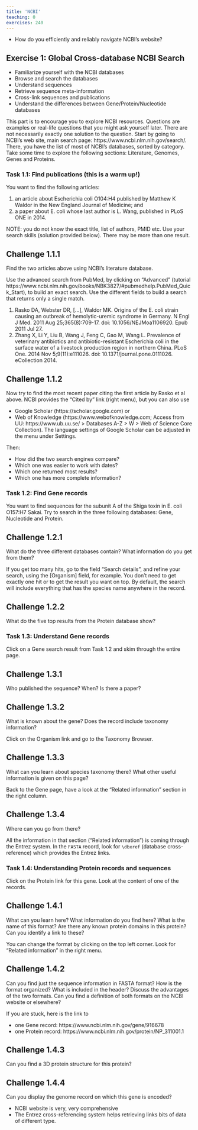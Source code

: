 ```yaml
---
title: 'NCBI'
teaching: 0
exercises: 240
---
```


:::::::::::::::::::::::::::::::::::::: questions 

- How do you efficiently and reliably navigate NCBI's website?

::::::::::::::::::::::::::::::::::::::::::::::::

## Exercise 1: Global Cross-database NCBI Search

::::::::::::::::::::::::::::::::::::: objectives

- Familiarize yourself with the NCBI databases
- Browse and search the databases
- Understand sequences
- Retrieve sequence meta-information
- Cross-link sequences and publications
- Understand the differences between Gene/Protein/Nucleotide databases

::::::::::::::::::::::::::::::::::::::::::::::::

This part is to encourage you to explore NCBI resources. Questions are examples or real-life questions that you might ask yourself later. There are not necessarily exactly one solution to the question. 
Start by going to NCBI's web site, main search page: https://www.ncbi.nlm.nih.gov/search/. There, you have the list of most of NCBI’s databases, sorted by category. Take some time to explore the following sections: Literature, Genomes, Genes and Proteins.

### Task 1.1: Find publications (this is a warm up!)

You want to find the following articles: 

1. an article about Escherichia coli O104:H4 published by Matthew K Waldor in the New England Journal of Medicine; and 
1. a paper about E. coli whose last author is L. Wang, published in PLoS ONE in 2014. 

NOTE: you do not know the exact title, list of authors, PMID etc. Use your search skills (solution provided below). There may be more than one result.

::::::::::::::::::::::::::::::::::::: challenge 

## Challenge 1.1.1

Find the two articles above using NCBI's literature database.

:::::::::::::::::::::::: hint

Use the advanced search from PubMed, by clicking on “Advanced” (tutorial https://www.ncbi.nlm.nih.gov/books/NBK3827/#pubmedhelp.PubMed_Quick_Start), to build an exact search. Use the different fields to build a search that returns only a single match.

:::::::::::::::::::::::::::::

:::::::::::::::::::::::: solution 

1. Rasko DA, Webster DR, […], Waldor MK. Origins of the E. coli strain causing an outbreak of hemolytic-uremic syndrome in Germany. N Engl J Med. 2011 Aug 25;365(8):709-17. doi: 10.1056/NEJMoa1106920. Epub 2011 Jul 27.
1. Zhang X, Li Y, Liu B, Wang J, Feng C, Gao M, Wang L. Prevalence of veterinary antibiotics and antibiotic-resistant Escherichia coli in the surface water of a livestock production region in northern China. PLoS One. 2014 Nov 5;9(11):e111026. doi: 10.1371/journal.pone.0111026. eCollection 2014.

:::::::::::::::::::::::::::::::::

## Challenge 1.1.2

Now try to find the most recent paper citing the first article by Rasko et al above. NCBI provides the “Cited by” link (right menu), but you can also use 

- Google Scholar (https://scholar.google.com) or 
- Web of Knowledge (https://www.webofknowledge.com; Access from UU: https://www.ub.uu.se/ > Databases A-Z > W > Web of Science Core Collection). The language settings of Google Scholar can be adjusted in the menu under Settings.

Then: 

- How did the two search engines compare? 
- Which one was easier to work with dates? 
- Which one returned most results? 
- Which one has more complete information?

::::::::::::::::::::::::::::::::::::::::::::::::

### Task 1.2: Find Gene records

You want to find sequences for the subunit A of the Shiga toxin in E. coli O157:H7 Sakai. Try to search in the three following databases: Gene, Nucleotide and Protein. 

:::::: challenge

## Challenge 1.2.1

What do the three different databases contain? What information do you get from them? 

::: hint

If you get too many hits, go to the field “Search details”, and refine your search, using the [Organism] field, for example. You don’t need to get exactly one hit or to get the result you want on top. By default, the search will include everything that has the species name anywhere in the record.

::::::::

## Challenge 1.2.2

What do the five top results from the Protein database show?

::::::::::::::::

### Task 1.3: Understand Gene records

Click on a Gene search result from Task 1.2 and skim through the entire page. 

:::::: challenge

## Challenge 1.3.1 

Who published the sequence? When? Is there a paper? 

::::::::::::::::

:::::: challenge

## Challenge 1.3.2 

What is known about the gene? Does the record include taxonomy information? 

::::::::::::::::

Click on the Organism link and go to the Taxonomy Browser. 

:::::: challenge

## Challenge 1.3.3 

What can you learn about species taxonomy there? What other useful information is given on this page?

::::::::::::::::

Back to the Gene page, have a look at the “Related information” section in the right column. 

:::::: challenge

## Challenge 1.3.4 

Where can you go from there? 

::: hint

All the information in that section ("Related information") is coming through the Entrez system. In the `FASTA` record, look for `\dbxref` (database cross-reference) which provides the Entrez links.

::::::::

::::::::::::::::

### Task 1.4: Understanding Protein records and sequences

Click on the Protein link for this gene. Look at the content of one of the records. 

:::::: challenge

## Challenge 1.4.1 

What can you learn here? What information do you find here? What is the name of this format? Are there any known protein domains in this protein? Can you identify a link to these? 


::: hint

You can change the format by clicking on the top left corner.
Look for "Related information" in the right menu.

::::::::

::::::::::::::::

:::::: challenge

## Challenge 1.4.2 

Can you find just the sequence information in FASTA format? How is the format organized? What is included in the header? Discuss the advantages of the two formats. Can you find a definition of both formats on the NCBI website or elsewhere?

::: solution

If you are stuck, here is the link to

- one Gene record: https://www.ncbi.nlm.nih.gov/gene/916678 
- one Protein record: https://www.ncbi.nlm.nih.gov/protein/NP_311001.1 

::::::::::::

::::::::::::::::

:::::: challenge

## Challenge 1.4.3 

Can you find a 3D protein structure for this protein? 

::::::::::::::::

:::::: challenge

## Challenge 1.4.4 

Can you display the genome record on which this gene is encoded?

::::::::::::::::

::::::::::::::::::::::::::::::::::::: keypoints 

- NCBI website is very, very comprehensive
- The Entrez cross-referencing system helps retrieving links bits of data of different type.

::::::::::::::::::::::::::::::::::::::::::::::::

